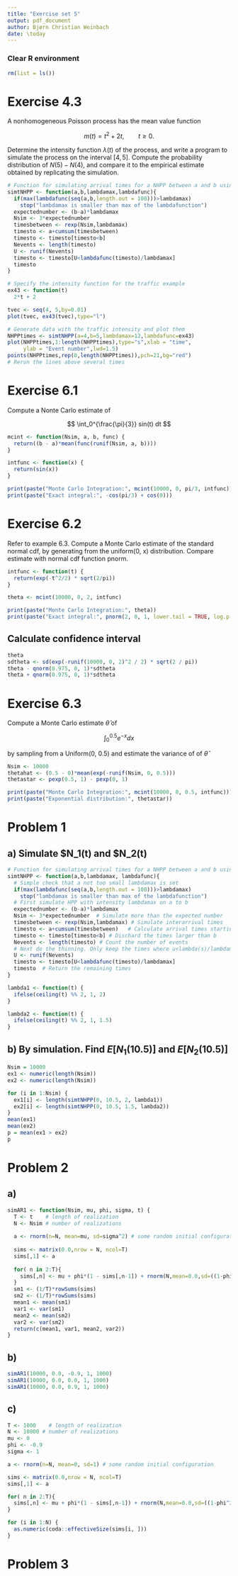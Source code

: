 ```yaml
---
title: "Exercise set 5"
output: pdf_document
author: Bjørn Christian Weinbach
date: \today
---
```


### Clear R environment

```r
rm(list = ls())
```

# Exercise 4.3

A nonhomogeneous Poisson process has the mean value function

$$
m(t) = t^2 + 2t, \qquad t \geq 0.
$$

Determine the intensity function $\lambda(t)$ of the process, and write
a program to simulate the process on the interval $[4,5]$. Compute the probability distribution of  $N(5) - N(4)$, and compare it to the empirical estimate obtained by replicating the simulation.

```r
# Function for simulating arrival times for a NHPP between a and b using thinning
simtNHPP <- function(a,b,lambdamax,lambdafunc){
  if(max(lambdafunc(seq(a,b,length.out = 100)))>lambdamax)
    stop("lambdamax is smaller than max of the lambdafunction")
  expectednumber <- (b-a)*lambdamax  
  Nsim <- 3*expectednumber
  timesbetween <- rexp(Nsim,lambdamax) 
  timesto <- a+cumsum(timesbetween)
  timesto <- timesto[timesto<b]
  Nevents <- length(timesto)
  U <- runif(Nevents)
  timesto <- timesto[U<lambdafunc(timesto)/lambdamax]  
  timesto
}

# Specify the intensity function for the traffic example
ex43 <- function(t)
  2*t + 2

tvec <- seq(4, 5,by=0.01)
plot(tvec, ex43(tvec),type="l")
```

```r
# Generate data with the traffic intensity and plot them
NHPPtimes <- simtNHPP(a=4,b=5,lambdamax=12,lambdafunc=ex43)
plot(NHPPtimes,1:length(NHPPtimes),type="s",xlab = "time", 
     ylab = "Event number",lwd=1.5)
points(NHPPtimes,rep(0,length(NHPPtimes)),pch=21,bg="red")
# Rerun the lines above several times
```


# Exercise 6.1

Compute a Nonte Carlo estimate of 

$$
\int_0^{\frac{\pi}{3}} sin(t) dt
$$

```r
mcint <- function(Nsim, a, b, func) {
  return((b - a)*mean(func(runif(Nsim, a, b))))
}

intfunc <- function(x) {
  return(sin(x))
}

print(paste("Monte Carlo Integration:", mcint(10000, 0, pi/3, intfunc)))
print(paste("Exact integral:", -cos(pi/3) + cos(0)))
```

# Exercise 6.2

Refer to example 6.3. Compute a Monte Carlo estimate of the standard normal cdf,
by generating from the uniform(0, x) distribution. Compare estimate with normal
cdf function pnorm.

```r
intfunc <- function(t) {
  return(exp(-t^2/2) * sqrt(2/pi))
}

theta <- mcint(10000, 0, 2, intfunc)

print(paste("Monte Carlo Integration:", theta))
print(paste("Exact integral:", pnorm(2, 0, 1, lower.tail = TRUE, log.p = FALSE)))
```

## Calculate confidence interval

```r
theta
sdtheta <- sd(exp(-runif(10000, 0, 2)^2 / 2) * sqrt(2 / pi))
theta - qnorm(0.975, 0, 1)*sdtheta
theta + qnorm(0.975, 0, 1)*sdtheta
```

# Exercise 6.3

Compute a Monte Carlo estimate $\hat{\theta}$ of

$$
\int_{0}^{0.5} e^{-x} dx
$$

by sampling from a Uniform(0, 0.5) and estimate the variance of of $\hat{\theta}$

```r
Nsim <- 10000
thetahat <- (0.5 - 0)*mean(exp(-runif(Nsim, 0, 0.5)))
thetastar <- pexp(0.5, 1) - pexp(0, 1)

print(paste("Monte Carlo Integration:", mcint(10000, 0, 0.5, intfunc)))
print(paste("Exponential distribution:", thetastar))
```

# Problem 1

## a) Simulate $N_1(t) and $N_2(t)
```r
# Function for simulating arrival times for a NHPP between a and b using thinning
simtNHPP <- function(a,b,lambdamax, lambdafunc){
  # Simple check that a not too small lambdamax is set
  if(max(lambdafunc(seq(a,b,length.out = 100)))>lambdamax)
    stop("lambdamax is smaller than max of the lambdafunction")
  # First simulate HPP with intensity lambdamax on a to b
  expectednumber <- (b-a)*lambdamax  
  Nsim <- 3*expectednumber  # Simulate more than the expected number
  timesbetween <- rexp(Nsim,lambdamax) # Simulate interarrival times
  timesto <- a+cumsum(timesbetween)   # Calculate arrival times starting at a
  timesto <- timesto[timesto<b] # Dischard the times larger than b
  Nevents <- length(timesto) # Count the number of events
  # Next do the thinning. Only keep the times where u<lambda(s)/lambdamax
  U <- runif(Nevents)
  timesto <- timesto[U<lambdafunc(timesto)/lambdamax]  
  timesto  # Return the remaining times
}

lambda1 <- function(t) {
  ifelse(ceiling(t) %% 2, 1, 2)
}

lambda2 <- function(t) {
  ifelse(ceiling(t) %% 2, 1, 1.5)
}
```

## b) By simulation. Find $E[N_1(10.5)]$ and $E[N_2(10.5)]$

```r
Nsim = 10000
ex1 <- numeric(length(Nsim))
ex2 <- numeric(length(Nsim))

for (i in 1:Nsim) {
  ex1[i] <- length(simtNHPP(0, 10.5, 2, lambda1))
  ex2[i] <- length(simtNHPP(0, 10.5, 1.5, lambda2))
}
mean(ex1)
mean(ex2)
p = mean(ex1 > ex2)
p
```

# Problem 2

## a) 

```r
simAR1 <- function(Nsim, mu, phi, sigma, t) {
  T <- t    # length of realization
  N <- Nsim # number of realizations
  
  a <- rnorm(n=N, mean=mu, sd=sigma^2) # some random initial configuration
  
  sims <- matrix(0.0,nrow = N, ncol=T)
  sims[,1] <- a 
  
  for( n in 2:T){
    sims[,n] <- mu + phi*(1 - sims[,n-1]) + rnorm(N,mean=0.0,sd=((1-phi^2)*sigma^2))
  }
  sm1 <- (1/T)*rowSums(sims)
  sm2 <- (1/T)*rowSums(sims)
  mean1 <- mean(sm1)
  var1 <- var(sm1)
  mean2 <- mean(sm2)
  var2 <- var(sm2)
  return(c(mean1, var1, mean2, var2))
}
```

## b)

```r
simAR1(10000, 0.0, -0.9, 1, 1000)
simAR1(10000, 0.0, 0.0, 1, 1000)
simAR1(10000, 0.0, 0.9, 1, 1000)
```

## c)

```r
T <- 1000    # length of realization
N <- 10000 # number of realizations
mu <- 0
phi <- -0.9
sigma <- 1

a <- rnorm(n=N, mean=0, sd=1) # some random initial configuration

sims <- matrix(0.0,nrow = N, ncol=T)
sims[,1] <- a 

for( n in 2:T){
  sims[,n] <- mu + phi*(1 - sims[,n-1]) + rnorm(N,mean=0.0,sd=((1-phi^2)*sigma^2))
}

for (i in 1:N) {
  as.numeric(coda::effectiveSize(sims[i, ]))
}
```


# Problem 3

